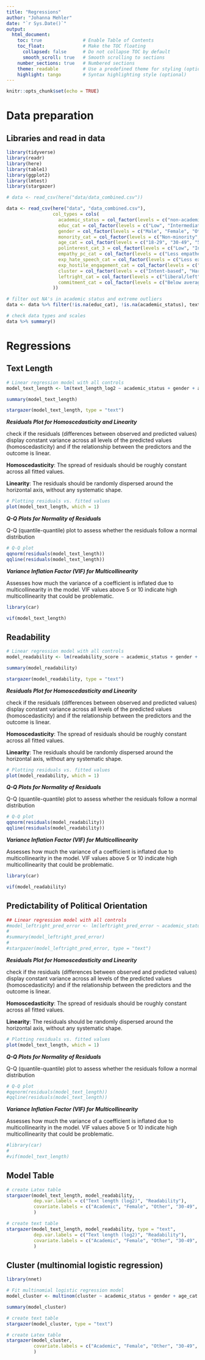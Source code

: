 ```yaml
---
title: "Regressions"
author: "Johanna Mehler"
date: "`r Sys.Date()`"
output: 
  html_document:
    toc: true               # Enable Table of Contents
    toc_float:              # Make the TOC floating
      collapsed: false      # Do not collapse TOC by default
      smooth_scroll: true   # Smooth scrolling to sections
    number_sections: true   # Numbered sections
    theme: readable         # Use a predefined theme for styling (optional)
    highlight: tango        # Syntax highlighting style (optional)
---
```


```r
knitr::opts_chunk$set(echo = TRUE)
```

# Data preparation

## Libraries and read in data

```r
library(tidyverse)
library(readr)
library(here)
library(table1)
library(ggplot2)
library(lmtest)
library(stargazer)
```


```r
# data <- read_csv(here("data/data_combined.csv"))

data <- read_csv(here("data", "data_combined.csv"), 
                 col_types = cols(
                   academic_status = col_factor(levels = c("non-academic", "academic")),
                   educ_cat = col_factor(levels = c("Low", "Intermediate", "High")), 
                   gender = col_factor(levels = c("Male", "Female", "Other")), 
                   monority_cat = col_factor(levels = c("Non-minority", "Minority")),
                   age_cat = col_factor(levels = c("18-29", "30-49", "50-69", "70+")),
                   polinterest_cat_3 = col_factor(levels = c("Low", "Intermediate", "High")),
                   empathy_pc_cat = col_factor(levels = c("Less empathetic", "More empathetic")),
                   exp_hate_speech_cat = col_factor(levels = c("Less experience", "More experience")), 
                   exp_hostile_engagement_cat = col_factor(levels = c("Less experience", "More experience")), 
                   cluster = col_factor(levels = c("Intent-based", "Harms-based", "Harms-based narrow", "Denying/Nonsense")),
                   leftright_cat = col_factor(levels = c("liberal/left", "moderate/center", "conservative/right")),
                   commitment_cat = col_factor(levels = c("Below average", "Above Average"))
                 ))

# filter out NA's in academic status and extreme outliers
data <- data %>% filter(!is.na(educ_cat), !is.na(academic_status), text_length < 1000, readability_score < 40)

# check data types and scales
data %>% summary()
```


# Regressions

## Text Length

```r
# Linear regression model with all controls
model_text_length <- lm(text_length_log2 ~ academic_status + gender + age_cat + leftright_cat + commitment_log2, data = data)

summary(model_text_length)

stargazer(model_text_length, type = "text")
```

***Residuals Plot for Homoscedasticity and Linearity***

check if the residuals (differences between observed and predicted values) display constant variance across all levels of the predicted values (homoscedasticity) and if the relationship between the predictors and the outcome is linear.

**Homoscedasticity**: The spread of residuals should be roughly constant across all fitted values.

**Linearity**: The residuals should be randomly dispersed around the horizontal axis, without any systematic shape.

```r
# Plotting residuals vs. fitted values
plot(model_text_length, which = 1)
```

***Q-Q Plots for Normality of Residuals***

Q-Q (quantile-quantile) plot to assess whether the residuals follow a normal distribution

```r
# Q-Q plot
qqnorm(residuals(model_text_length))
qqline(residuals(model_text_length))
```

***Variance Inflation Factor (VIF) for Multicollinearity***

Assesses how much the variance of a coefficient is inflated due to multicollinearity in the model. VIF values above 5 or 10 indicate high multicollinearity that could be problematic.

```r
library(car)

vif(model_text_length)
```



## Readability

```r
# Linear regression model with all controls
model_readability <- lm(readability_score ~ academic_status + gender + age_cat + leftright_cat + commitment_log2, data = data)

summary(model_readability)

stargazer(model_readability, type = "text")
```



***Residuals Plot for Homoscedasticity and Linearity***

check if the residuals (differences between observed and predicted values) display constant variance across all levels of the predicted values (homoscedasticity) and if the relationship between the predictors and the outcome is linear.

**Homoscedasticity**: The spread of residuals should be roughly constant across all fitted values.

**Linearity**: The residuals should be randomly dispersed around the horizontal axis, without any systematic shape.

```r
# Plotting residuals vs. fitted values
plot(model_readability, which = 1)
```



***Q-Q Plots for Normality of Residuals***

Q-Q (quantile-quantile) plot to assess whether the residuals follow a normal distribution

```r
# Q-Q plot
qqnorm(residuals(model_readability))
qqline(residuals(model_readability))
```

***Variance Inflation Factor (VIF) for Multicollinearity***

Assesses how much the variance of a coefficient is inflated due to multicollinearity in the model. VIF values above 5 or 10 indicate high multicollinearity that could be problematic.

```r
library(car)

vif(model_readability)
```


## Predictability of Political Orientation


```r
## Linear regression model with all controls
#model_leftright_pred_error <- lm(leftright_pred_error ~ academic_status + gender + #age_cat + leftright_cat + commitment_log2, data = data)
#
#summary(model_leftright_pred_error)
#
#stargazer(model_leftright_pred_error, type = "text")
```



***Residuals Plot for Homoscedasticity and Linearity***

check if the residuals (differences between observed and predicted values) display constant variance across all levels of the predicted values (homoscedasticity) and if the relationship between the predictors and the outcome is linear.

**Homoscedasticity**: The spread of residuals should be roughly constant across all fitted values.

**Linearity**: The residuals should be randomly dispersed around the horizontal axis, without any systematic shape.

```r
# Plotting residuals vs. fitted values
plot(model_text_length, which = 1)
```



***Q-Q Plots for Normality of Residuals***

Q-Q (quantile-quantile) plot to assess whether the residuals follow a normal distribution

```r
# Q-Q plot
#qqnorm(residuals(model_text_length))
#qqline(residuals(model_text_length))
```

***Variance Inflation Factor (VIF) for Multicollinearity***

Assesses how much the variance of a coefficient is inflated due to multicollinearity in the model. VIF values above 5 or 10 indicate high multicollinearity that could be problematic.

```r
#library(car)
#
#vif(model_text_length)
```

## Model Table

```r
# create Latex table
stargazer(model_text_length, model_readability,
          dep.var.labels = c("Text length (log2)", "Readability"),
          covariate.labels = c("Academic", "Female", "Other", "30-49", "50-69", "70+", "Moderate/Center", "Conservative/Right", "Survey Commitment (log2)")
          )

# create text table
stargazer(model_text_length, model_readability, type = "text",
          dep.var.labels = c("Text length (log2)", "Readability"),
          covariate.labels = c("Academic", "Female", "Other", "30-49", "50-69", "70+", "Moderate/Center", "Conservative/Right", "Survey Commitment (log2)")
          )
```


## Cluster (multinomial logistic regression)


```r
library(nnet)

# Fit multinomial logistic regression model
model_cluster <- multinom(cluster ~ academic_status + gender + age_cat + leftright_cat + commitment_log2, data = data)

summary(model_cluster)

# create text table
stargazer(model_cluster, type = "text")

# create Latex table
stargazer(model_cluster,
          covariate.labels = c("Academic", "Female", "Other", "30-49", "50-69", "70+", "Moderate/Center", "Conservative/Right", "Survey Commitment (log2)")
          )
```


